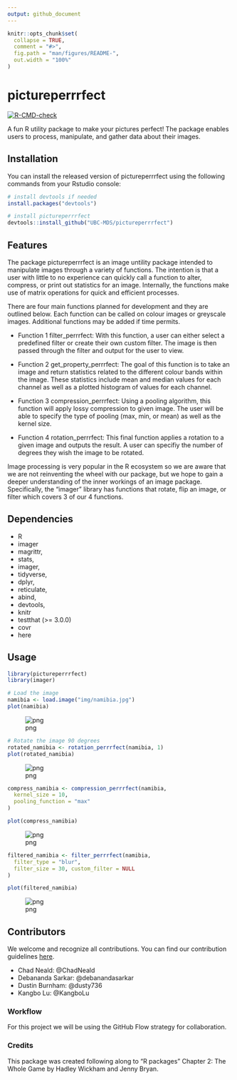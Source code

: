 ```yaml
---
output: github_document
---
```


<!-- README.md is generated from README.Rmd. Please edit that file -->

```r
knitr::opts_chunk$set(
  collapse = TRUE,
  comment = "#>",
  fig.path = "man/figures/README-",
  out.width = "100%"
)
```

# pictureperrrfect

<!-- badges: start -->
[![R-CMD-check](https://github.com/UBC-MDS/pictureperrrfect/workflows/R-CMD-check/badge.svg)](https://github.com/UBC-MDS/pictureperrrfect/actions)
<!-- badges: end -->

A fun R utility package to make your pictures perfect! The package enables users to process, manipulate, and gather data about their images.


## Installation

You can install the released version of pictureperrrfect using the following commands from your Rstudio console:

``` r
# install devtools if needed
install.packages("devtools")

# install pictureperrrfect
devtools::install_github("UBC-MDS/pictureperrrfect")
```

## Features

The package pictureperrrfect is an image untility package intended to manipulate images through a variety of functions. The intention is that a user with little to no experience can quickly call a function to alter, compress, or print out statistics for an image. Internally, the functions make use of matrix operations for quick and efficient processes.

There are four main functions planned for development and they are outlined below. Each function can be called on colour images or greyscale images. Additional functions may be added if time permits.

- Function 1 filter_perrrfect: With this function, a user can either select a predefined filter or create their own custom filter. The image is then passed through the filter and output for the user to view.

- Function 2 get_property_perrrfect: The goal of this function is to take an image and return statistics related to the different colour bands within the image. These statistics include mean and median values for each channel as well as a plotted histogram of values for each channel.

- Function 3 compression_perrrfect: Using a pooling algorithm, this function will apply lossy compression to given image. The user will be able to specify the type of pooling (max, min, or mean) as well as the kernel size.

- Function 4 rotation_perrrfect: This final function applies a rotation to a given image and outputs the result. A user can specifiy the number of degrees they wish the image to be rotated.

Image processing is very popular in the R ecosystem so we are aware that we are not reinventing the wheel with our package, but we hope to gain a deeper understanding of the inner workings of an image package. Specifically, the "imager" library has functions that rotate, flip an image, or filter which covers 3 of our 4 functions.

## Dependencies

- R
- imager
- magrittr,
- stats,
- imager,
- tidyverse,
- dplyr,
- reticulate,
- abind,
- devtools,
- knitr
- testthat (>= 3.0.0)
- covr
- here

## Usage

```R
library(pictureperrrfect)
library(imager)
```

```R
# Load the image
namibia <- load.image("img/namibia.jpg")
plot(namibia)
```
   
![png](img/namibia_orig.png)

```R
# Rotate the image 90 degrees
rotated_namibia <- rotation_perrrfect(namibia, 1)
plot(rotated_namibia)
```
 
![png](img/namibia_rot.png)

```R
compress_namibia <- compression_perrrfect(namibia,
  kernel_size = 10,
  pooling_function = "max"
)

plot(compress_namibia)
```
    
![png](img/namibia_comp.png)

```R
filtered_namibia <- filter_perrrfect(namibia,
  filter_type = "blur",
  filter_size = 30, custom_filter = NULL
)

plot(filtered_namibia)
```
    
![png](img/namibia_blur.png)

## Contributors

We welcome and recognize all contributions. You can find our contribution guidelines [here](.github/CONTRIBUTING.md).

* Chad Neald: @ChadNeald
* Debananda Sarkar: @debanandasarkar
* Dustin Burnham: @dusty736
* Kangbo Lu: @KangboLu

### Workflow

For this project we will be using the GitHub Flow strategy for collaboration. 

### Credits

This package was created following along to "R packages" Chapter 2: The Whole Game by Hadley Wickham and Jenny Bryan.
